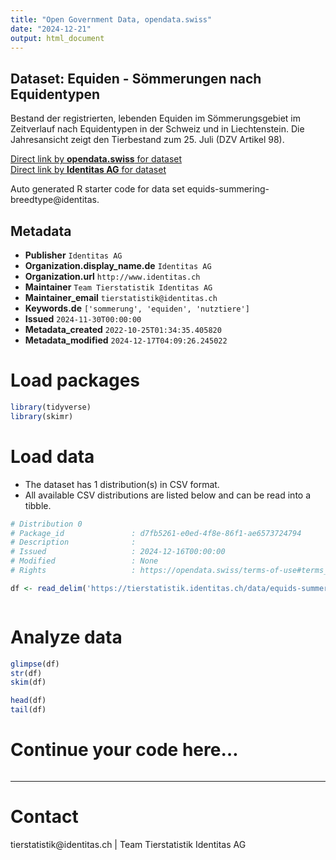 ```yaml
---
title: "Open Government Data, opendata.swiss"
date: "2024-12-21"
output: html_document
---
```


## Dataset: Equiden - Sömmerungen nach Equidentypen

Bestand der registrierten, lebenden Equiden im Sömmerungsgebiet im Zeitverlauf nach Equidentypen in der Schweiz und in Liechtenstein. Die Jahresansicht zeigt den Tierbestand zum 25. Juli (DZV Artikel 98).

[Direct link by **opendata.swiss** for dataset](https://opendata.swiss/de/dataset/equiden-sommerungen-nach-equidentypen)<br>
[Direct link by **Identitas AG** for dataset](https://tierstatistik.identitas.ch/)

Auto generated R starter code for data set equids-summering-breedtype@identitas.

## Metadata

- **Publisher** `Identitas AG`
- **Organization.display_name.de** `Identitas AG`
- **Organization.url** `http://www.identitas.ch`
- **Maintainer** `Team Tierstatistik Identitas AG`
- **Maintainer_email** `tierstatistik@identitas.ch`
- **Keywords.de** `['sommerung', 'equiden', 'nutztiere']`
- **Issued** `2024-11-30T00:00:00`
- **Metadata_created** `2022-10-25T01:34:35.405820`
- **Metadata_modified** `2024-12-17T04:09:26.245022`


# Load packages

```r

library(tidyverse)
library(skimr)

```

# Load data

-   The dataset has 1 distribution(s) in CSV format.
-   All available CSV distributions are listed below and can be read into a tibble.

```r

# Distribution 0
# Package_id               : d7fb5261-e0ed-4f8e-86f1-ae6573724794
# Description              : 
# Issued                   : 2024-12-16T00:00:00
# Modified                 : None
# Rights                   : https://opendata.swiss/terms-of-use#terms_by

df <- read_delim('https://tierstatistik.identitas.ch/data/equids-summering-breedtype.csv')



```

# Analyze data

```r

glimpse(df)
str(df)
skim(df)

head(df)
tail(df)

```

# Continue your code here...

```r

```

------------------------------------------------------------------------

# Contact

tierstatistik@identitas.ch | Team Tierstatistik Identitas AG
